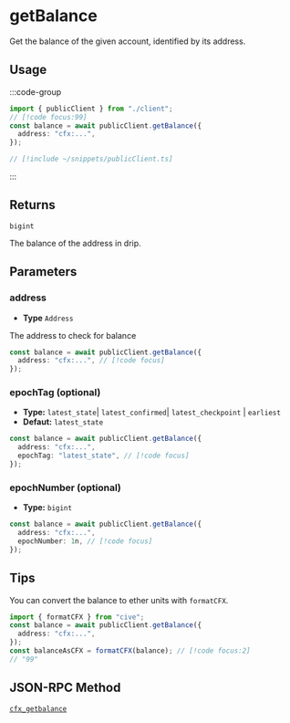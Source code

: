 # getBalance

Get the balance of the given account, identified by its address.

## Usage

:::code-group

```ts [example.ts]
import { publicClient } from "./client";
// [!code focus:99]
const balance = await publicClient.getBalance({
  address: "cfx:...",
});
```

```ts [client.ts] filename="client.ts"
// [!include ~/snippets/publicClient.ts]
```

:::

## Returns

`bigint`

The balance of the address in drip.

## Parameters

### address

- **Type** `Address`

The address to check for balance

```ts
const balance = await publicClient.getBalance({
  address: "cfx:...", // [!code focus]
});
```

### epochTag (optional)

- **Type:** `latest_state`| `latest_confirmed`| `latest_checkpoint` | `earliest`
- **Defaut:** `latest_state`

```ts
const balance = await publicClient.getBalance({
  address: "cfx:...",
  epochTag: "latest_state", // [!code focus]
});
```

### epochNumber (optional)

- **Type:** `bigint`

```ts
const balance = await publicClient.getBalance({
  address: "cfx:...",
  epochNumber: 1n, // [!code focus]
});
```

## Tips

You can convert the balance to ether units with `formatCFX`.

```ts
import { formatCFX } from "cive";
const balance = await publicClient.getBalance({
  address: "cfx:...",
});
const balanceAsCFX = formatCFX(balance); // [!code focus:2]
// "99"
```

## JSON-RPC Method

[`cfx_getbalance`](https://doc.confluxnetwork.org/docs/core/build/json-rpc/cfx-namespace#cfx_getbalance)
